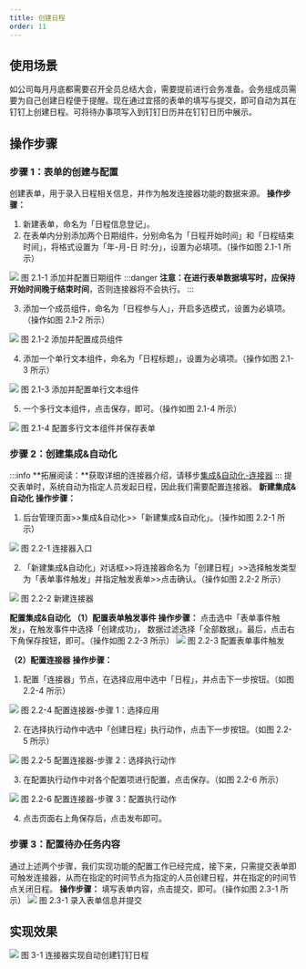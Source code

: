 ```yaml
---
title: 创建日程
order: 11
---
```


## 使用场景

如公司每月月底都需要召开全员总结大会，需要提前进行会务准备。会务组成员需要为自己创建日程便于提醒。现在通过宜搭的表单的填写与提交，即可自动为其在钉钉上创建日程。可将待办事项写入到钉钉日历并在钉钉日历中展示。

## 操作步骤

### 步骤 1：表单的创建与配置

创建表单，用于录入日程相关信息，并作为触发连接器功能的数据来源。
**操作步骤：**

1. 新建表单，命名为「日程信息登记」。
2. 在表单内分别添加两个日期组件，分别命名为「日程开始时间」和「日程结束时间」，将格式设置为「年-月-日 时:分」，设置为必填项。（操作如图 2.1-1 所示）

![](https://img.alicdn.com/imgextra/i3/O1CN01R5AYgL1yZBbfGO57o_!!6000000006592-2-tps-1920-952.png_.webp)
图 2.1-1 添加并配置日期组件
:::danger
**注意：**在进行表单数据填写时，应保持**开始时间晚于结束时间**，否则连接器将不会执行。
:::
​

3. 添加一个成员组件，命名为「日程参与人」，开启多选模式，设置为必填项。（操作如图 2.1-2 所示）

![](https://img.alicdn.com/imgextra/i4/O1CN01a2Nld61rpUOUBOWeu_!!6000000005680-2-tps-1920-951.png_.webp)
图 2.1-2 添加并配置成员组件
​

4. 添加一个单行文本组件，命名为「日程标题」，设置为必填项。（操作如图 2.1-3 所示）

![](https://img.alicdn.com/imgextra/i4/O1CN01U54lSu25SxX5YrQ92_!!6000000007526-2-tps-1920-949.png_.webp)
图 2.1-3 添加并配置单行文本组件
​

5. 一个多行文本组件，点击保存，即可。（操作如图 2.1-4 所示）

![](https://img.alicdn.com/imgextra/i1/O1CN01s9Bosv27Rhg9GrMWe_!!6000000007794-2-tps-1920-951.png_.webp)
图 2.1-4 配置多行文本组件并保存表单
​

### 步骤 2：创建集成&自动化

:::info
**拓展阅读：**获取详细的连接器介绍，请移步[集成&自动化-连接器](/docs/guide/concept/connector)
:::
提交表单时，系统自动为指定人员发起日程，因此我们需要配置连接器。
**新建集成&自动化**
**操作步骤：**

1. 后台管理页面>>集成&自动化>>「新建集成&自动化」。（操作如图 2.2-1 所示）

![](https://img.alicdn.com/imgextra/i2/O1CN01iwwRZs1DULTfi00Ef_!!6000000000219-2-tps-2878-1590.png_.webp)
图 2.2-1 连接器入口
​

2. 「新建集成&自动化」对话框>>将连接器命名为「创建日程」>>选择触发类型为「表单事件触发」并指定触发表单>>点击确认。（操作如图 2.2-2 所示）

![](https://img.alicdn.com/imgextra/i4/O1CN01KxyvMB28mbMmsAlPj_!!6000000007975-2-tps-2878-1592.png_.webp)
图 2.2-2 新建连接器
​

**配置集成&自动化**
**（1）配置表单触发事件**
**操作步骤：**
点击选中「表单事件触发」，在触发事件中选择「创建成功」， 数据过滤选择「全部数据」。最后，点击右下角保存按钮，即可。（操作如图 2.2-3 所示）
![](https://img.alicdn.com/imgextra/i1/O1CN01naAQlI1NyhtE0mMKc_!!6000000001639-2-tps-1920-947.png_.webp)
图 2.2-3 配置表单事件触发
​

**（2）配置连接器**
**操作步骤：**

1. 配置「连接器」节点，在选择应用中选中「日程」，并点击下一步按钮。（如图 2.2-4 所示）

![](https://img.alicdn.com/imgextra/i2/O1CN01mDmqmw1DWdSWVLIsy_!!6000000000224-2-tps-1920-949.png_.webp)
图 2.2-4 配置连接器-步骤 1：选择应用
​

2. 在选择执行动作中选中「创建日程」执行动作，点击下一步按钮。（如图 2.2-5 所示）

![](https://img.alicdn.com/imgextra/i4/O1CN0148pief1EeFfByFj4r_!!6000000000376-2-tps-1920-951.png_.webp)
图 2.2-5 配置连接器-步骤 2：选择执行动作
​

3. 在配置执行动作中对各个配置项进行配置，点击保存。（如图 2.2-6 所示）

![](https://img.alicdn.com/imgextra/i4/O1CN01S3V4oN1aXlb79pWsY_!!6000000003340-2-tps-1920-950.png_.webp)
图 2.2-6 配置连接器-步骤 3：配置执行动作
​

4. 点击页面右上角保存后，点击发布即可。

### 步骤 3：配置待办任务内容

通过上述两个步骤，我们实现功能的配置工作已经完成，接下来，只需提交表单即可触发连接器，从而在指定的时间节点为指定的人员创建日程，并在指定的时间节点关闭日程。
**操作步骤：**
填写表单内容，点击提交，即可。（操作如图 2.3-1 所示）
![](https://img.alicdn.com/imgextra/i2/O1CN014WFY1j1sSQ3rmAQDl_!!6000000005765-2-tps-1920-955.png_.webp)
图 2.3-1 录入表单信息并提交

## 实现效果

![](https://img.alicdn.com/imgextra/i1/O1CN018r6okG1dmN4q41sPE_!!6000000003778-2-tps-1920-1042.png_.webp)
图 3-1 连接器实现自动创建钉钉日程
